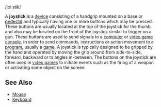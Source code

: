 /joi stik/

A '''joystick''' is a [[device]] consisting of a handgrip mounted on a base or [[pedestal]] and typically having one or more buttons which may be pressed.  These buttons are usually located at the top of the joystick for the thumb, and also may be located on the front of the joystick similar to trigger on a gun.  These buttons are used to send signals to a [[computer]] or [[video game console]], in order to send commands, instructions or action movement to a [[program]], usually a [[game]].  A joystick is typically designed to be gripped by the hand and operated by moving the grip around from side-to-side, forward, backward or to angles in-between.  The buttons on the joystick are often used in [[video games]] to initiate events such as the firing of a weapon or activating some object on the screen.

==See Also==
* [[Mouse]]
* [[Keyboard]]